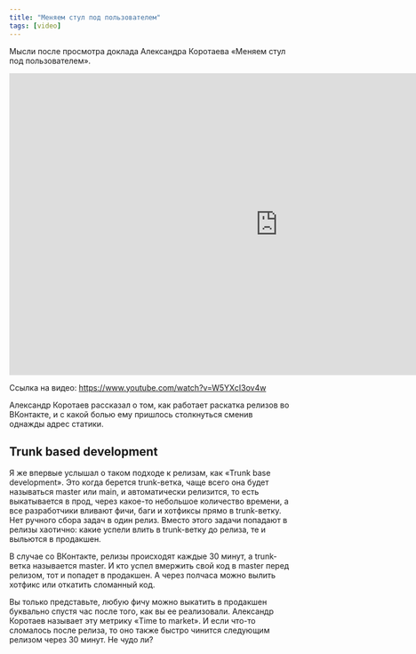 ```yaml
---
title: "Меняем стул под пользователем"
tags: [video]
---
```


Мысли после просмотра доклада Александра Коротаева «Меняем стул под пользователем».

<!--truncate-->

<div class="video">
    <iframe width="966" height="543" src="https://www.youtube.com/embed/W5YXcI3ov4w" frameborder="0" allow="accelerometer; autoplay; encrypted-media; gyroscope; picture-in-picture" allowfullscreen></iframe>
</div>

Ссылка на видео: https://www.youtube.com/watch?v=W5YXcI3ov4w

Александр Коротаев рассказал о том, как работает раскатка релизов во ВКонтакте, и с какой болью ему пришлось столкнуться сменив однажды адрес статики.

## Trunk based development

Я же впервые услышал о таком подходе к релизам, как «Trunk base development». Это когда берется trunk-ветка, чаще всего она будет называться master или main, и автоматически релизится, то есть выкатывается в прод, через какое-то небольшое количество времени, а все разработчики вливают фичи, баги и хотфиксы прямо в trunk-ветку. Нет ручного сбора задач в один релиз. Вместо этого задачи попадают в релизы хаотично: какие успели влить в trunk-ветку до релиза, те и выльются в продакшен.

В случае со ВКонтакте, релизы происходят каждые 30 минут, а trunk-ветка называется master. И кто успел вмержить свой код в master перед релизом, тот и попадет в продакшен. А через полчаса можно вылить хотфикс или откатить сломанный код.

Вы только представьте, любую фичу можно выкатить в продакшен буквально спустя час после того, как вы ее реализовали. Александр Коротаев называет эту метрику «Time to market». И если что-то сломалось после релиза, то оно также быстро чинится следующим релизом через 30 минут. Не чудо ли?
